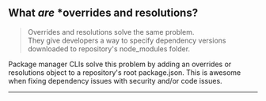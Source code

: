 <section>

## What _are_ \*overrides and resolutions?

> Overrides and resolutions solve the same problem.<br />
> They give developers a way to specify dependency versions downloaded to repository's node_modules folder.

Package manager CLIs solve this problem by adding an overrides or resolutions object to a repository's root package.json. This is awesome when fixing dependency issues with security and/or code issues.

---

</section>
